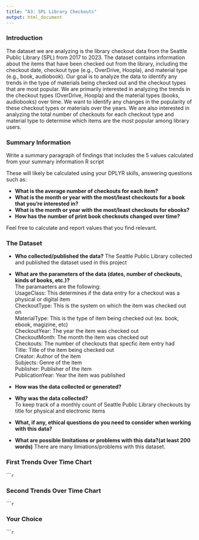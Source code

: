 ```yaml
---
title: "A3: SPL Library Checkouts"
output: html_document
---
```


### Introduction

The dataset we are analyzing is the library checkout data from the Seattle Public Library (SPL) from 2017 to 2023. The dataset contains information about the items that have been checked out from the library, including the checkout date, checkout type (e.g., OverDrive, Hoopla), and material type (e.g., book, audiobook). Our goal is to analyze the data to identify any trends in the type of materials being checked out and the checkout types that are most popular. We are primarily interested in analyzing the trends in the checkout types (OverDrive, Hoopla) and the material types (books, audiobooks) over time. We want to identify any changes in the popularity of these checkout types or materials over the years. We are also interested in analyzing the total number of checkouts for each checkout type and material type to determine which items are the most popular among library users.

### Summary Information

Write a summary paragraph of findings that includes the 5 values calculated from your summary information R script

These will likely be calculated using your DPLYR skills, answering questions such as:

- **What is the average number of checkouts for each item?**
- **What is the month or year with the most/least checkouts for a book that you're interested in?**
- **What is the month or year with the most/least checkouts for ebooks?**
- **How has the number of print book checkouts changed over time?**

Feel free to calculate and report values that you find relevant.

### The Dataset

- **Who collected/published the data?**
  The Seattle Public Library collected and published the dataset used in this project
- **What are the parameters of the data (dates, number of checkouts, kinds of books, etc.)?**<br>
  The paramaeters are the following:<br>
    UsageClass: This determines if the data entry for a checkout was a physical or digital item<br>
    CheckoutType: This is the system on which the item was checked out on<br>
    MaterialType: This is the type of item being checked out (ex. book, ebook, magizine, etc)<br>
    CheckoutYear: The year the item was checked out<br>
    CheckoutMonth: The month the item was checked out<br>
    Checkouts: The number of checkouts that specfic item entry had<br>
    Title: Title of the item being checked out<br>
    Creator: Author of the item<br>
    Subjects: Genre of the item<br>
    Publisher: Publisher of the item<br>
    PublicationYear: Year the item was published<br>
- **How was the data collected or generated?**  
  
- **Why was the data collected?**  
  To keep track of a monthly count of Seattle Public Library checkouts by title for physical and electronic     items
- **What, if any, ethical questions do you need to consider when working with this data?**  

- **What are possible limitations or problems with this data?(at least 200 words)**
  There are many limiations/problems with this dataset. 

### First Trends Over Time Chart

``````r
```

### Second Trends Over Time Chart

``````r
```

### Your Choice

``````r
```


